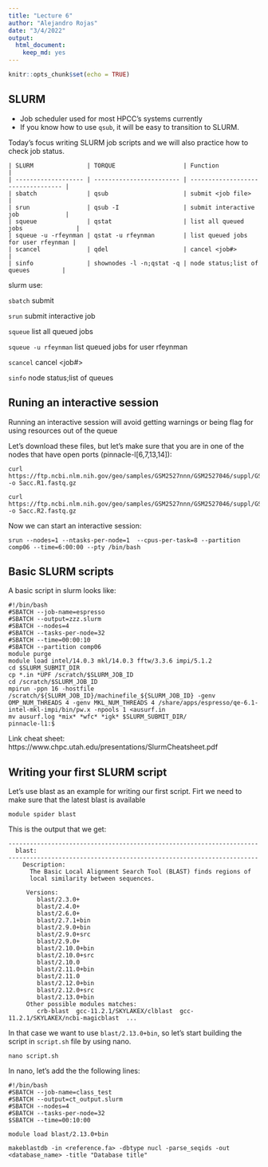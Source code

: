 ```yaml
---
title: "Lecture 6"
author: "Alejandro Rojas"
date: "3/4/2022"
output: 
  html_document: 
    keep_md: yes
---
```


```r
knitr::opts_chunk$set(echo = TRUE)
```

## SLURM

* Job scheduler used for most HPCC's systems currently
* If you know how to use `qsub`, it will be easy to transition to SLURM.

Today's focus writing SLURM job scripts and we will also practice how to check job status.
```
| SLURM               | TORQUE                   | Function                           |
| ------------------- | ------------------------ | ---------------------------------- |
| sbatch              | qsub                     | submit <job file>                  |
| srun                | qsub -I                  | submit interactive job             |
| squeue              | qstat                    | list all queued jobs               |
| squeue -u -rfeynman | qstat -u rfeynman        | list queued jobs for user rfeynman |
| scancel             | qdel                     | cancel <job#>                      |
| sinfo               | shownodes -l -n;qstat -q | node status;list of queues         |
````

slurm	use:

`sbatch`	submit <job file>

`srun` submit interactive job

`squeue` list all queued jobs

`squeue -u rfeynman` list queued jobs for user rfeynman

`scancel`	cancel <job#>

`sinfo` node status;list of queues



## Runing an interactive session

Running an interactive session will avoid getting warnings or being flag for using resources out of the queue

Let's download these files, but let's make sure that you are in one of the nodes that have open ports (pinnacle-l[6,7,13,14]):

```
curl https://ftp.ncbi.nlm.nih.gov/geo/samples/GSM2527nnn/GSM2527046/suppl/GSM2527046_AG1GY_128nM_SAM_offset0_0_NeighborhoodMapping_R1_001.fastq.gz -o Sacc.R1.fastq.gz

curl https://ftp.ncbi.nlm.nih.gov/geo/samples/GSM2527nnn/GSM2527046/suppl/GSM2527046_AG1GY_128nM_SAM_offset0_0_NeighborhoodMapping_R2_001.fastq.gz -o Sacc.R2.fastq.gz
```

Now we can start an interactive session:
```
srun --nodes=1 --ntasks-per-node=1  --cpus-per-task=8 --partition comp06 --time=6:00:00 --pty /bin/bash
```


## Basic SLURM scripts

A basic script in slurm looks like:

```
#!/bin/bash
#SBATCH --job-name=espresso
#SBATCH --output=zzz.slurm
#SBATCH --nodes=4
#SBATCH --tasks-per-node=32
#SBATCH --time=00:00:10
#SBATCH --partition comp06
module purge
module load intel/14.0.3 mkl/14.0.3 fftw/3.3.6 impi/5.1.2
cd $SLURM_SUBMIT_DIR
cp *.in *UPF /scratch/$SLURM_JOB_ID
cd /scratch/$SLURM_JOB_ID
mpirun -ppn 16 -hostfile /scratch/${SLURM_JOB_ID}/machinefile_${SLURM_JOB_ID} -genv OMP_NUM_THREADS 4 -genv MKL_NUM_THREADS 4 /share/apps/espresso/qe-6.1-intel-mkl-impi/bin/pw.x -npools 1 <ausurf.in
mv ausurf.log *mix* *wfc* *igk* $SLURM_SUBMIT_DIR/
pinnacle-l1:$

```

Link cheat sheet: https://www.chpc.utah.edu/presentations/SlurmCheatsheet.pdf

## Writing your first SLURM script

Let's use blast as an example for writing our first script. Firt we need to make sure that
the latest blast is available

```
module spider blast
```

This is the output that we get:

```
----------------------------------------------------------------------
  blast:
----------------------------------------------------------------------
    Description:
      The Basic Local Alignment Search Tool (BLAST) finds regions of
      local similarity between sequences.

     Versions:
        blast/2.3.0+
        blast/2.4.0+
        blast/2.6.0+
        blast/2.7.1+bin
        blast/2.9.0+bin
        blast/2.9.0+src
        blast/2.9.0+
        blast/2.10.0+bin
        blast/2.10.0+src
        blast/2.10.0
        blast/2.11.0+bin
        blast/2.11.0
        blast/2.12.0+bin
        blast/2.12.0+src
        blast/2.13.0+bin
     Other possible modules matches:
        crb-blast  gcc-11.2.1/SKYLAKEX/clblast  gcc-11.2.1/SKYLAKEX/ncbi-magicblast  ...

```

In that case we want to use `blast/2.13.0+bin`, so let's start building the script 
in `script.sh` file by using nano.

```
nano script.sh
```

In nano, let's add the the following lines:

```
#!/bin/bash
#SBATCH --job-name=class_test
#SBATCH --output=ct_output.slurm
#SBATCH --nodes=4
#SBATCH --tasks-per-node=32
$SBATCH --time=00:10:00

module load blast/2.13.0+bin

makeblastdb -in <reference.fa> -dbtype nucl -parse_seqids -out <database_name> -title "Database title"
```